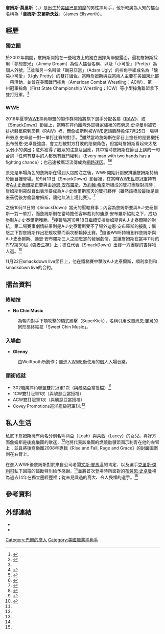 {{noteTA
|1=zh-hans:约翰·塞纳; zh-hant:約翰·希南
|2=zh-hans:文斯·麦克马洪; zh-hant:文斯·麥馬漢
|3=zh-hans:肖恩·迈克尔斯; zh-hant:尚恩·麦可
}}
{{Infobox professional wrestler
| name = 詹姆斯·艾爾斯沃茲<br>{{lang|en|James Ellsworth}}
| image= Jimmy Ellsworth.jpg
| caption = 2018年5月的艾爾斯沃茲
| birth_name  = 詹姆斯·莫里斯
| birth_date  = {{Birth date and age|1984|12|11}}
| birth_place = [[巴爾的摩|巴爾的摩]]
| death_date  = 
| death_place = 
| death_cause = 
| nationality = {{USA}}
| children    = 2
|height={{height|ft=5|in=8}} |weight={{convert|176|lb|kg}}
| trainer     = 艾克索·羅登（Axl Rotten）<br>艾馬·艾伊爾（Emma Iyere）
| debut       = 2002年6月5日
| retired     = 

}}

'''詹姆斯·莫里斯'''（{{lang-en|James Morris}}，{{bd|1984年|12月11日|||James Ellsworth}}）是出生於[[美國|美國]][[巴爾的摩|巴爾的摩]]的男性摔角手，他所較廣為人知的擂台名稱為「'''詹姆斯·艾爾斯沃茲'''」（James Ellsworth）。

== 經歷 ==
=== 獨立圈 ===
於2002年期間，詹姆斯開始在一些地方上的獨立圈摔角聯盟露面。最初詹姆斯採用「夢想吉米」（Jimmy Dream）為個人擂台名稱、以及「小可愛」（Pretty）為個人外號，<ref>{{cite web |url=http://www.cagematch.net/?id=2&nr=5268 |title=James Ellsworth |work=CAGEMATCH.de |language=en |accessdate=2016年11月11日 |archive-date=2020年11月28日 |archive-url=https://web.archive.org/web/20201128063753/https://www.cagematch.net/?id=2&nr=5268 |dead-url=no }}</ref><ref name="OWW">{{cite web |url=http://www.onlineworldofwrestling.com/bios/j/james-ellsworth/ |title=James Ellsworth |work=Online World of Wrestling |author=M.A LeBlanc |language=en |date=2016年10月29日 |accessdate=2016年11月11日 |archive-url=https://web.archive.org/web/20161109131814/http://www.onlineworldofwrestling.com/bios/j/james-ellsworth |archive-date=2016年11月9日 |dead-url=yes }}</ref>並和另一名叫做「醜惡亞當」（Adam Ugly）的摔角手組成名為「醜惡小可愛」（Ugly Pretty）的雙打組合。當時詹姆斯與亞當兩人主要在美國東北部一帶活動，並曾在美國戰鬥摔角（American Combat Wrestling；ACW）、第一州冠軍摔角（First State Championship Wrestling；1CW）等小型摔角聯盟拿下雙打冠軍。<ref name="OWW"/>

=== WWE ===
2016年夏季[[WWE|WWE]]摔角聯盟的製作群開始將旗下選手分配各屬《[[RAW|RAW]]》、或《[[SmackDown|SmackDown]]》節目上，當時在摔角團隊[[外耶特家族|外耶特家族]]裡的[[布勞恩·史卓曼|布勞恩·史卓曼]]則被安排拆夥單飛到節目《RAW》裡，而詹姆斯則被WWE邀請臨時擔任7月25日一場與布勞恩·史卓曼一對一單打比賽的對手。<ref>{{cite web |url=http://www.wwe.com/shows/raw/july-25-2016/article/braun-strowman-def-james-ellsworth |title=Braun Strowman def. James Ellsworth |work=[[WWE|WWE]] |author=Anthony Benigno |language=en |date=2016年7月25日 |accessdate=2016年11月11日 |archive-date=2016年10月19日 |archive-url=https://web.archive.org/web/20161019150559/http://www.wwe.com/shows/raw/july-25-2016/article/braun-strowman-def-james-ellsworth |dead-url=no }}</ref>雖然當時詹姆斯在節目上擔任的是要襯托出布勞恩·史卓曼強度、會立刻被對方打敗的陪襯角色，但當時詹姆斯看起來太憨呆弱小的演出；意外獲得了觀眾的注意及回應，其中當時詹姆斯在節目上講的一句台詞「任何有雙手的人都應有戰鬥權利」（Every man with two hands has a fighting chance）；也迅速被廣泛流傳成為[[網路迷因|網路迷因]]。<ref name="Heavy">{{cite web |url=http://heavy.com/sports/2016/09/james-ellsworth-wwe-jobber-wrestling-wrestler-match-braun-strowman-monday-night-raw-smackdown-the-miz-background/ |title=James Ellsworth: 5 Fast Facts You Need to Know |work=Heavy.Com |author=Brendan Morrow |language=en |date=2016年9月15日 |accessdate=2016年11月11日 |archive-date=2016年11月6日 |archive-url=https://web.archive.org/web/20161106063105/http://heavy.com/sports/2016/09/james-ellsworth-wwe-jobber-wrestling-wrestler-match-braun-strowman-monday-night-raw-smackdown-the-miz-background/ |dead-url=no }}</ref><ref name="WWE">{{cite web |url=http://www.wwe.com/article/meet-the-man-who-battle-braun-what-was-he-thinking |title=The man who battled Braun: What was he thinking? |work=[[WWE|WWE]] |author=Greg Adkins |language=en |date=2016年7月29日 |accessdate=2016年11月11日 |archive-date=2020年11月8日 |archive-url=https://web.archive.org/web/20201108140938/https://www.wwe.com/article/meet-the-man-who-battle-braun-what-was-he-thinking |dead-url=no }}</ref>

原先是串場角色的詹姆斯在得到大眾關注之後，WWE開始計劃安排讓詹姆斯持續於節目裡登場。於9月13日《SmackDown》節目裡，在當時[[WWE世界冠軍|WWE世界冠軍]]持有者[[A·J·史泰爾斯|A·J·史泰爾斯]]正要與由[[喬恩·莫克斯雷|迪恩·安布羅斯]]、及[[約翰·希南|約翰·希南]]所組成的雙打團隊對抗時；詹姆斯則突然冒出表示要成為A·J·史泰爾斯當天的雙打夥伴（雖然該橋段最後是讓[[米茲|米茲]]從後方偷襲詹姆斯，讓他無法上場比賽）。<ref>{{cite web |url=http://www.goliath.com/sports/wwe-smackdown-live-match-results-october-11th-2016/ |title=WWE Smackdown Live Match Results – October 11th, 2016 |work=GOLIATH |author=Stephen Randle |language=en |date=2016年10月12日 |accessdate=2016年11月11日 |archive-date=2016年10月19日 |archive-url=https://web.archive.org/web/20161019155822/http://www.goliath.com/sports/wwe-smackdown-live-match-results-october-11th-2016/ |dead-url=no }}</ref>

之後10月11日的《SmackDown》當天的壓軸賽事；內容為詹姆斯要與A·J·史泰爾斯一對一單打，而詹姆斯則在當時擔任客串裁判的迪恩·安布羅斯協助之下，成功壓制A·J·史泰爾斯獲勝。<ref>{{cite web |url=https://www.thesun.co.uk/sport/wwe/1959033/smackdown-live-results-wwe-world-heavyweight-champ-aj-styles-shocked-by-resident-jobber-james-ellsworth-kane-disappears-in-main-event/ |title=Smackdown Live results: WWE world heavyweight champ AJ Styles SHOCKED by resident jobber James Ellsworth, Kane disappears in main event |work=The Sun |author=JAMES ORR |language=en |date=2016年10月12日 |accessdate=2016年11月11日 |archive-date=2016年11月11日 |archive-url=https://web.archive.org/web/20161111061438/https://www.thesun.co.uk/sport/wwe/1959033/smackdown-live-results-wwe-world-heavyweight-champ-aj-styles-shocked-by-resident-jobber-james-ellsworth-kane-disappears-in-main-event/ |dead-url=no }}</ref>接著隔週10月18日繼續安排詹姆斯與A·J·史泰爾斯的對抗，第二場賽事劇情結果則是A·J·史泰爾斯受不了場外迪恩·安布羅斯的擾亂；惱怒之下對詹姆斯作出犯規攻擊而兩次都輸掉比賽。<ref>{{cite web |url=http://www.pwtorch.com/site/2016/10/18/1018-wwe-smackdown-live-parkss-ongoing-real-time-report-2/ |title=10/18 WWE Smackdown LIVE – Parks’s Ongoing, Real-Time Report |work=PWTorth |author=Greg Parks |language=en |date=2016年10月18日 |accessdate=2016年11月11日 |archive-date=2016年10月20日 |archive-url=https://web.archive.org/web/20161020035323/http://www.pwtorch.com/site/2016/10/18/1018-wwe-smackdown-live-parkss-ongoing-real-time-report-2/ |dead-url=no }}</ref>隨後WWE持續創作詹姆斯與A·J·史泰爾斯、迪恩·安布羅斯三人之間恩怨的發展劇情，並讓詹姆斯在當年11月的[[世界摔角娛樂付費收看節目|PPV]]第30屆《[[強者生存|強者生存]]》上；擔任代表《SmackDown》出賽一方團隊的吉祥物人選。<ref>{{cite web |url=http://www.wwe.com/shows/smackdown/2016-11-08 |title=WWE SmackDown LIVE, Nov. 8, 2016: Shane McMahon changes the entire landscape of Survivor Series |work=[[WWE|WWE]] |language=en |accessdate=2016年11月11日 |archive-date=2021-01-22 |archive-url=https://web.archive.org/web/20210122105234/https://www.wwe.com/shows/smackdown/2016-11-08 |dead-url=no }}</ref>

11月22日smackdown live節目上，他在鐵梯賽中擊敗A·J·史泰爾斯，順利拿到和smackdown live的合約。

== 擂台資料 == 
=== 終結技 ===
*'''No Chin Music'''
:為朝向對手下顎攻擊的橋式踢擊（SuperKick），名稱引用改自[[尚恩·麥可|尚恩·麥可]]的同形態終結技「Sweet Chin Music」。

=== 入場曲 ===
*'''Glenny'''
:由Wolftooth所創作；自進入[[WWE|WWE]]後使用的個人入場音樂。

=== 頭銜成就 ===
*302職業摔角聯盟雙打冠軍1次（與醜惡亞當搭檔）<ref name="OWW"/>
*1CW雙打冠軍1次（與醜惡亞當搭檔）
*ACW雙打冠軍1次（與醜惡亞當搭檔）
*Covey Promotions巡洋艦級冠軍1次<ref name="OWW"/>

== 私人生活 ==
私底下詹姆斯擁有兩名分別名叫莉亞（Leah）與萊西（Lacey）的女兒。喜好方面詹姆斯是[[後裔樂團|後裔樂團]]的歌迷，<ref name="WWE"/>他將代表該樂團的燃燒骷髏頭圖示刺青在他的左臂上；並且將後裔樂團2008年專輯《Rise and Fall, Rage and Grace》的封面圖案刺在右臂上。

在進入WWE後詹姆斯對於來自公司老闆[[文斯·麥馬漢|文斯·麥馬漢]]的肯定、以及選手[[克里斯·傑利可|克里斯·傑利可]]私下回電的鼓勵特別給予感謝，<ref name="Heavy"/>並將首次登場時所面對的[[布勞恩·史卓曼|布勞恩·史卓曼]]視為過去14年在獨立圈經歷裡；從未見識過的高大、令人畏懼的選手。<ref name="WWE"/>

== 參考資料 ==
{{reflist}}

== 外部連結 ==
{{Commons category}}
* {{twitter|realellsworth|詹姆斯·艾爾斯沃茲}}
* {{IMDb name|name=吉米·莫里斯}}

{{Authority control}}
{{DEFAULTSORT:James Ellsworth}}
[[Category:巴爾的摩人|Category:巴爾的摩人]]
[[Category:美國職業摔角手|Category:美國職業摔角手]]